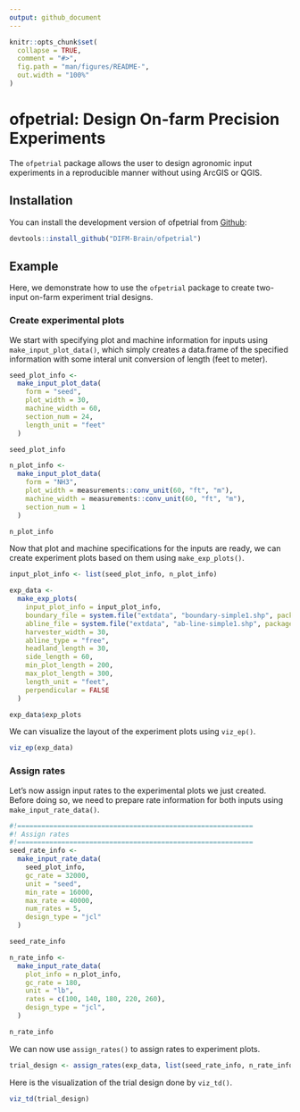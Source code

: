 ```yaml
---
output: github_document
---
```


<!-- README.md is generated from README.Rmd. Please edit that file -->

```r
knitr::opts_chunk$set(
  collapse = TRUE,
  comment = "#>",
  fig.path = "man/figures/README-",
  out.width = "100%"
)
```


# ofpetrial: Design On-farm Precision Experiments 

<!-- badges: start -->
<!-- badges: end -->


The `ofpetrial` package allows the user to design agronomic input experiments in a reproducible manner without using ArcGIS or QGIS.  

## Installation

You can install the development version of ofpetrial from [Github](https://github.com/DIFM-Brain/TrialDesign):

```r
devtools::install_github("DIFM-Brain/ofpetrial")
```

## Example

Here, we demonstrate how to use the `ofpetrial` package to create two-input on-farm experiment trial designs.

### Create experimental plots

We start with specifying plot and machine information for inputs using `make_input_plot_data()`, which simply creates a data.frame of the specified information with some interal unit conversion of length (feet to meter).

```r
seed_plot_info <-
  make_input_plot_data(
    form = "seed",
    plot_width = 30,
    machine_width = 60,
    section_num = 24,
    length_unit = "feet"
  )

seed_plot_info

n_plot_info <-
  make_input_plot_data(
    form = "NH3",
    plot_width = measurements::conv_unit(60, "ft", "m"),
    machine_width = measurements::conv_unit(60, "ft", "m"),
    section_num = 1
  )

n_plot_info
```

Now that plot and machine specifications for the inputs are ready, we can create experiment plots based on them using `make_exp_plots()`. 

```r
input_plot_info <- list(seed_plot_info, n_plot_info)

exp_data <-
  make_exp_plots(
    input_plot_info = input_plot_info,
    boundary_file = system.file("extdata", "boundary-simple1.shp", package = "ofpetrial"),
    abline_file = system.file("extdata", "ab-line-simple1.shp", package = "ofpetrial"),
    harvester_width = 30,
    abline_type = "free",
    headland_length = 30,
    side_length = 60,
    min_plot_length = 200,
    max_plot_length = 300,
    length_unit = "feet",
    perpendicular = FALSE
  )

exp_data$exp_plots
```

We can visualize the layout of the experiment plots using `viz_ep()`.

```r
viz_ep(exp_data)
```

### Assign rates

Let's now assign input rates to the experimental plots we just created. Before doing so, we need to prepare rate information for both inputs using `make_input_rate_data()`.

```r
#!===========================================================
#! Assign rates
#!===========================================================
seed_rate_info <-
  make_input_rate_data(
    seed_plot_info,
    gc_rate = 32000,
    unit = "seed",
    min_rate = 16000,
    max_rate = 40000,
    num_rates = 5,
    design_type = "jcl"
  )

seed_rate_info

n_rate_info <-
  make_input_rate_data(
    plot_info = n_plot_info,
    gc_rate = 180,
    unit = "lb",
    rates = c(100, 140, 180, 220, 260),
    design_type = "jcl",
  )

n_rate_info
```

We can now use `assign_rates()` to assign rates to experiment plots.

```r
trial_design <- assign_rates(exp_data, list(seed_rate_info, n_rate_info))
```

Here is the visualization of the trial design done by `viz_td()`.

```r
viz_td(trial_design)
```